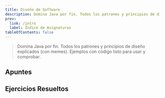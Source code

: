 ```yaml
---
title: Diseño de Software
description: Domina Java por fin. Todos los patrones y principios de diseño explicados (con memes). Ejemplos con código listo para usar y comprobar.
prev:
  link: /intro
  label: Índice de Asignaturas
tableOfContents: false
---
```




> Domina Java por fin. Todos los patrones y principios de diseño explicados (con memes). Ejemplos con código listo para usar y comprobar.

## Apuntes

<LinkCard
  title="Tema 1: Introducción"
  href="/deese/apuntes/t1-introduccion/"
  description="El Diseño Software es clave en la Ingeniería del Software, donde se aplican enfoques sistemáticos para el desarrollo, operación y mantenimiento del software."
/>
<LinkCard
  title="Tema 2: Elementos básicos"
  href="/deese/apuntes/t2-elementos_basicos/"
  description="Análisis de los elementos fundamentales de la orientación a objetos, incluyendo clases, objetos, identidad, estado y comportamiento, con un enfoque práctico en la implementación en Java mediante el uso de atributos, métodos y constructores."
/>
<LinkCard
  title="Tema 3: Propiedades básicas de la Orientación a Objetos"
  href="/deese/apuntes/t3-propiedades_basicas/"
  description="Aprende sobre conceptos clave como abstracción, encapsulamiento, modularidad, jerarquía, polimorfismo, tipificación y ligadura dinámica."
/>
<LinkCard
  title="Tema 4: UML (Unified Modeling Language)"
  href="/deese/apuntes/t4-uml/"
  description="UML es un lenguaje visual estándar para modelar sistemas software, representando elementos, relaciones y diagramas con extensibilidad para adaptarse a diferentes necesidades."
/>
<LinkCard
  title="Tema 5: Principios de Diseño"
  href="/deese/apuntes/t5-principios_diseno/"
  description="Identifica problemas como código duplicado, clases grandes o frágiles, y fomenta principios de diseño como SOLID y herencia adecuada para mejorar la calidad del software."
/>
<LinkCard
  title="Tema 6: Patrones de Diseño"
  href="/deese/apuntes/t6-patrones_diseno/"
  description="Introducción a los patrones de diseño en programación orientada a objetos: principios clave, tipos, y ejemplos prácticos para crear software robusto, escalable y fácil de mantener."
/>

## Ejercicios Resueltos

<LinkCard
  title="emosqueira/Ejercicios-DS"
  href="https://github.com/emosqueira/Ejercicios-DS"
  description="Ejercicios de la asignatura de Diseño Software del Grado en Ingeniería Informática de la UDC por Eduardo Mosqueira Rey"
/>


